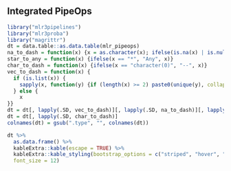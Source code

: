 ## Integrated PipeOps {#list-pipeops}

```r
library("mlr3pipelines")
library("mlr3proba")
library("magrittr")
dt = data.table::as.data.table(mlr_pipeops)
na_to_dash = function(x) {x = as.character(x); ifelse(is.na(x) | is.null(x) | x == "NULL", "--", x)}
star_to_any = function(x) {ifelse(x == "*", "Any", x)}
char_to_dash = function(x) {ifelse(x == "character(0)", "--", x)}
vec_to_dash = function(x) {
  if (is.list(x)) {
    sapply(x, function(y) {if (length(x) >= 2) paste0(unique(y), collapse = " | ")})
  } else {
    x
}}
dt = dt[, lapply(.SD, vec_to_dash)][, lapply(.SD, na_to_dash)][, lapply(.SD, star_to_any)]
dt = dt[, lapply(.SD, char_to_dash)]
colnames(dt) = gsub(".type", "", colnames(dt))

dt %>%
  as.data.frame() %>%
  kableExtra::kable(escape = TRUE) %>%
  kableExtra::kable_styling(bootstrap_options = c("striped", "hover", "condensed", "responsive"),
  font_size = 12)
```
